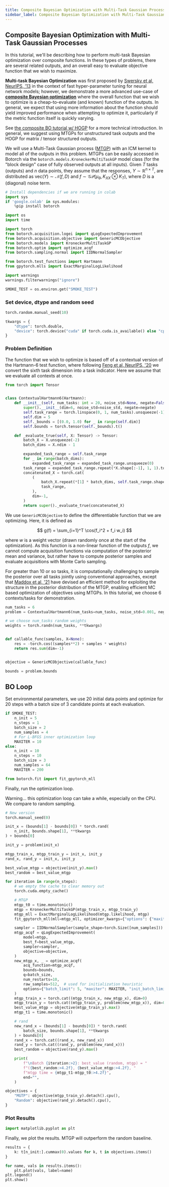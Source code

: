 ```yaml
---
title: Composite Bayesian Optimization with Multi-Task Gaussian Processes
sidebar_label: Composite Bayesian Optimization with Multi-Task Gaussian Processes
---
```



<LinkButtons
  githubUrl="https://github.com/pytorch/botorch/blob/main/tutorials/composite_mtbo/composite_mtbo.ipynb"
  colabUrl="https://colab.research.google.com/github/pytorch/botorch/blob/main/tutorials/composite_mtbo/composite_mtbo.ipynb"
/>

## Composite Bayesian Optimization with Multi-Task Gaussian Processes

In this tutorial, we'll be describing how to perform multi-task Bayesian optimization
over composite functions. In these types of problems, there are several related outputs,
and an overall easy to evaluate objective function that we wish to maximize.

**Multi-task Bayesian Optimization** was first proposed by
[Swersky et al, NeurIPS, '13](https://papers.neurips.cc/paper/2013/hash/f33ba15effa5c10e873bf3842afb46a6-Abstract.html)
in the context of fast hyper-parameter tuning for neural network models; however, we
demonstrate a more advanced use-case of
**[composite Bayesian optimization](https://proceedings.mlr.press/v97/astudillo19a.html)**
where the overall function that we wish to optimize is a cheap-to-evaluate (and known)
function of the outputs. In general, we expect that using more information about the
function should yield improved performance when attempting to optimize it, particularly
if the metric function itself is quickly varying.

See
[the composite BO tutorial w/ HOGP](https://github.com/meta-pytorch/botorch/blob/main/tutorials/composite_bo_with_hogp/composite_bo_with_hogp.ipynb)
for a more technical introduction. In general, we suggest using MTGPs for unstructured
task outputs and the HOGP for matrix / tensor structured outputs.

We will use a Multi-Task Gaussian process
([MTGP](https://papers.nips.cc/paper/2007/hash/66368270ffd51418ec58bd793f2d9b1b-Abstract.html))
with an ICM kernel to model all of the outputs in this problem. MTGPs can be easily
accessed in Botorch via the `botorch.models.KroneckerMultiTaskGP` model class (for the
"block design" case of fully observed outputs at all inputs). Given $T$ tasks (outputs)
and $n$ data points, they assume that the responses, $Y \sim \mathbb{R}^{n \times T},$
are distributed as $\text{vec}(Y) \sim \mathcal{N}(f, D)$ and
$f \sim \mathcal{GP}(\mu_{\theta}, K_{XX} \otimes K_{T}),$ where $D$ is a (diagonal)
noise term.

```python
# Install dependencies if we are running in colab
import sys
if 'google.colab' in sys.modules:
    %pip install botorch
```

```python
import os
import time

import torch
from botorch.acquisition.logei import qLogExpectedImprovement
from botorch.acquisition.objective import GenericMCObjective
from botorch.models import KroneckerMultiTaskGP
from botorch.optim import optimize_acqf
from botorch.sampling.normal import IIDNormalSampler

from botorch.test_functions import Hartmann
from gpytorch.mlls import ExactMarginalLogLikelihood

import warnings
warnings.filterwarnings("ignore")

SMOKE_TEST = os.environ.get("SMOKE_TEST")
```

### Set device, dtype and random seed

```python
torch.random.manual_seed(10)

tkwargs = {
    "dtype": torch.double,
    "device": torch.device("cuda" if torch.cuda.is_available() else "cpu"),
}
```

### Problem Definition

The function that we wish to optimize is based off of a contextual version of the
Hartmann-6 test function, where following
[Feng et al, NeurIPS, '20](https://proceedings.neurips.cc/paper/2020/hash/faff959d885ec0ecf70741a846c34d1d-Abstract.html)
we convert the sixth task dimension into a task indicator. Here we assume that we
evaluate all contexts at once.

```python
from torch import Tensor


class ContextualHartmann6(Hartmann):
    def __init__(self, num_tasks: int = 20, noise_std=None, negate=False):
        super().__init__(dim=6, noise_std=noise_std, negate=negate)
        self.task_range = torch.linspace(0, 1, num_tasks).unsqueeze(-1)
        self.dim = 5
        self._bounds = [(0.0, 1.0) for _ in range(self.dim)]
        self.bounds = torch.tensor(self._bounds).t()

    def _evaluate_true(self, X: Tensor) -> Tensor:
        batch_X = X.unsqueeze(-2)
        batch_dims = X.ndim - 1

        expanded_task_range = self.task_range
        for _ in range(batch_dims):
            expanded_task_range = expanded_task_range.unsqueeze(0)
        task_range = expanded_task_range.repeat(*X.shape[:-1], 1, 1).to(X)
        concatenated_X = torch.cat(
            (
                batch_X.repeat(*[1] * batch_dims, self.task_range.shape[0], 1),
                task_range,
            ),
            dim=-1,
        )
        return super()._evaluate_true(concatenated_X)
```

We use `GenericMCObjective` to define the differentiable function that we are
optimizing. Here, it is defined as

$$
g(f) = \sum_{i=1}^T \cos(f_i^2 + f_i w_i)
$$

where $w$ is a weight vector (drawn randomly once at the start of the optimization). As
this function is a non-linear function of the outputs $f,$ we cannot compute acquisition
functions via computation of the posterior mean and variance, but rather have to compute
posterior samples and evaluate acquisitions with Monte Carlo sampling.

For greater than $10$ or so tasks, it is computationally challenging to sample the
posterior over all tasks jointly using conventional approaches, except that
[Maddox et al, '21](https://arxiv.org/abs/2106.12997) have devised an efficient method
for exploiting the structure in the posterior distribution of the MTGP, enabling
efficient MC based optimization of objectives using MTGPs. In this tutorial, we choose 6
contexts/tasks for demonstration.

```python
num_tasks = 6
problem = ContextualHartmann6(num_tasks=num_tasks, noise_std=0.001, negate=True).to(**tkwargs)

# we choose num_tasks random weights
weights = torch.randn(num_tasks, **tkwargs)


def callable_func(samples, X=None):
    res = -torch.cos((samples**2) + samples * weights)
    return res.sum(dim=-1)


objective = GenericMCObjective(callable_func)
```

```python
bounds = problem.bounds
```

## BO Loop

Set environmental parameters, we use 20 initial data points and optimize for 20 steps
with a batch size of 3 candidate points at each evaluation.

```python
if SMOKE_TEST:
    n_init = 5
    n_steps = 1
    batch_size = 2
    num_samples = 4
    # For L-BFGS inner optimization loop
    MAXITER = 10
else:
    n_init = 10
    n_steps = 10
    batch_size = 3
    num_samples = 64
    MAXITER = 200
```

```python
from botorch.fit import fit_gpytorch_mll
```

Finally, run the optimization loop.

Warning... this optimization loop can take a while, especially on the CPU. We compare to
random sampling.

```python
# New version
torch.manual_seed(0)

init_x = (bounds[1] - bounds[0]) * torch.rand(
    n_init, bounds.shape[1], **tkwargs
) + bounds[0]

init_y = problem(init_x)

mtgp_train_x, mtgp_train_y = init_x, init_y
rand_x, rand_y = init_x, init_y

best_value_mtgp = objective(init_y).max()
best_random = best_value_mtgp

for iteration in range(n_steps):
    # we empty the cache to clear memory out
    torch.cuda.empty_cache()

    # MTGP
    mtgp_t0 = time.monotonic()
    mtgp = KroneckerMultiTaskGP(mtgp_train_x, mtgp_train_y)
    mtgp_mll = ExactMarginalLogLikelihood(mtgp.likelihood, mtgp)
    fit_gpytorch_mll(mll=mtgp_mll, optimizer_kwargs={"options": {"maxiter": 50}})

    sampler = IIDNormalSampler(sample_shape=torch.Size([num_samples]))
    mtgp_acqf = qLogExpectedImprovement(
        model=mtgp,
        best_f=best_value_mtgp,
        sampler=sampler,
        objective=objective,
    )
    new_mtgp_x, _ = optimize_acqf(
        acq_function=mtgp_acqf,
        bounds=bounds,
        q=batch_size,
        num_restarts=10,
        raw_samples=512,  # used for initialization heuristic
        options={"batch_limit": 5, "maxiter": MAXITER, "init_batch_limit": 5},
    )
    mtgp_train_x = torch.cat((mtgp_train_x, new_mtgp_x), dim=0)
    mtgp_train_y = torch.cat((mtgp_train_y, problem(new_mtgp_x)), dim=0)
    best_value_mtgp = objective(mtgp_train_y).max()
    mtgp_t1 = time.monotonic()

    # rand
    new_rand_x = (bounds[1] - bounds[0]) * torch.rand(
        batch_size, bounds.shape[1], **tkwargs
    ) + bounds[0]
    rand_x = torch.cat((rand_x, new_rand_x))
    rand_y = torch.cat((rand_y, problem(new_rand_x)))
    best_random = objective(rand_y).max()

    print(
        f"\nBatch {iteration:>2}: best_value (random, mtgp) = "
        f"({best_random:>4.2f}, {best_value_mtgp:>4.2f}, "
        f"mtgp time = {mtgp_t1-mtgp_t0:>4.2f}",
        end="",
    )

objectives = {
    "MGTP": objective(mtgp_train_y).detach().cpu(),
    "Random": objective(rand_y).detach().cpu(),
}
```

### Plot Results

```python
import matplotlib.pyplot as plt
```

Finally, we plot the results. MTGP will outperform the random baseline.

```python
results = {
    k: t[n_init:].cummax(0).values for k, t in objectives.items()
}
```

```python
for name, vals in results.items():
    plt.plot(vals, label=name)
plt.legend()
plt.show()
```

```python

```

